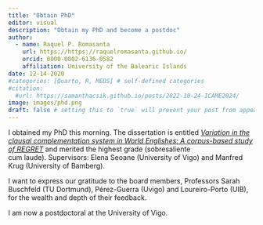 ```yaml
---
title: "Obtain PhD"
editor: visual
description: "Obtain my PhD and become a postdoc"
author:
  - name: Raquel P. Romasanta
    url: https://https://raquelromasanta.github.io/
    orcid: 0000-0002-6136-0582
    affiliation: University of the Balearic Islands
date: 12-14-2020
#categories: [Quarto, R, MEDS] # self-defined categories
#citation: 
  #url: https://samanthacsik.github.io/posts/2022-10-24-ICAME2024/ 
image: images/phd.png
draft: false # setting this to `true` will prevent your post from appearing on your listing page until you're ready!
---
```


I obtained my PhD this morning. The dissertation is entitled [*Variation in the clausal complementation system in World Englishes: A corpus-based study of REGRET*](https://www.investigo.biblioteca.uvigo.es/xmlui/handle/11093/1688?show=full) and merited the highest grade (sobresaliente cum laude). Supervisors: Elena Seoane (University of Vigo) and Manfred Krug (University of Bamberg).

I want to express our gratitude to the board members, Professors Sarah Buschfeld (TU Dortmund), Pérez-Guerra (Uvigo) and Loureiro-Porto (UIB), for the wealth and depth of their feedback.

I am now a postdoctoral at the University of Vigo.
